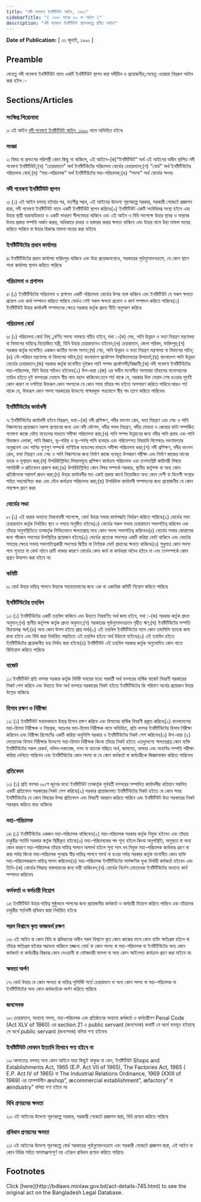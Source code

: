 ```yaml
---
title: "নদী গবেষণা ইনষ্টিটিউট আইন, ১৯৯০"
sidebarTitle: "( ১৯৯০ সনের ৫৩ নং আইন )"
description: "নদী গবেষণা ইনষ্টিটিউট স্থাপনকল্পে প্রণীত আইন৷"
---
```


**Date of Publication:** [ ৩১ জুলাই, ১৯৯০ ]

## Preamble

যেহেতু নদী গবেষণা ইনষ্টিটিউট নামে একটি ইনষ্টিটিউট স্থাপন করা সমীচীন ও প্রয়োজনীয়;সেহেতু এতদ্বারা নিম্নরূপ আইন করা হইল :-

## Sections/Articles

### সংক্ষিপ্ত শিরোনামা

১৷ এই আইন [নদী গবেষণা ইনষ্টিটিউট আইন, ১৯৯০](/act-745.html "নদী গবেষণা ইনষ্টিটিউট আইন, ১৯৯০") নামে অভিহিত হইবে৷

### সংজ্ঞা

২৷ বিষয় বা প্রসংগের পরিপন্থী কোন কিছু না থাকিলে, এই আইনে-(ক)“ইনষ্টিটিউট” অর্থ এই আইনের অধীন স্থাপিত নদী গবেষণা ইনষ্টিটিউট;(খ) “চেয়ারম্যান” অর্থ ইনষ্টিটিউটের পরিচালনা বোর্ডের চেয়ারম্যান;(গ) “বোর্ড” অর্থ ইনষ্টিটিউটের পরিচালনা বোর্ড;(ঘ) “মহা-পরিচালক” অর্থ ইনষ্টিটিউটের মহা-পরিচালক;(ঙ) “সদস্য” অর্থ বোর্ডের সদস্য৷

### নদী গবেষণা ইনষ্টিটিউট স্থাপন

৩৷ (১) এই আইন বলবত্ হইবার পর, যতশীঘ্র সম্ভব, এই আইনের উদ্দেশ্য পূরণকল্পে সরকার, সরকারী গেজেটে প্রজ্ঞাপন দ্বারা, নদী গবেষণা ইনষ্টিটিউট নামে একটি ইনষ্টিটিউট স্থাপন করিবে৷(২) ইনষ্টিটিউট একটি সংবিধিবদ্ধ সংস্থা হইবে এবং উহার স্থায়ী ধারাবাহিকতা ও একটি সাধারণ সীলমোহর থাকিবে এবং এই আইন ও বিধি সাপেক্ষে উহার স্থাবর ও অস্থাবর উভয় প্রকার সম্পত্তি অর্জন করার, অধিকারে রাখার ও হস্তান্তর করার ক্ষমতা থাকিবে এবং উহার নামে উহা মামলা দায়ের করিতে পারিবে বা উহার বিরুদ্ধে মামলা দায়ের করা যাইবে৷

### ইনষ্টিটিউটের প্রধান কার্যালয়

৪৷ ইনষ্টিটিউটের প্রধান কার্যালয় ফরিদপুর থাকিবে এবং উহা প্রয়োজনবোধে, সরকারের পূর্বানুমোদনক্রমে, যে কোন স্থানে শাখা কার্যালয় স্থাপন করিতে পারিবে৷

### পরিচালনা ও প্রশাসন

৫৷ (১) ইনষ্টিটিউটের পরিচালনা ও প্রশাসন একটি পরিচালনা বোর্ডের উপর ন্যস্ত থাকিবে এবং ইনষ্টিটিউট যে সকল ক্ষমতা প্রয়োগ এবং কার্য সম্পাদন করিতে পারিবে বোর্ডও সেই সকল ক্ষমতা প্রয়োগ ও কার্য সম্পাদন করিতে পারিবে৷(২) ইনষ্টিটিউট উহার কার্যাবলী সম্পাদনের ক্ষেত্রে সরকার কর্তৃক প্রদত্ত নীতি অনুসরণ করিবে৷

### পরিচালনা বোর্ড

৬৷ (১) পরিচালনা বোর্ড নিম্্নবর্ণিত সদস্য সমন্বয়ে গঠিত হইবে, যথা :-(ক) সেচ, পানি উন্নয়ন ও বন্যা নিয়ন্ত্রণ মন্ত্রণালয় বা বিভাগের দায়িত্বে নিয়োজিত মন্ত্রী, যিনি উহার চেয়ারম্যানও হইবেন;(খ) চেয়ারম্যান, জেলা পরিষদ, ফরিদপুর;(গ) সরকার কর্তৃক মনোনীত একজন জাতীয় সংসদ সদস্য;(ঘ) সেচ, পানি উন্নয়ন ও বন্যা নিয়ন্ত্রণ মন্ত্রণালয় বা বিভাগের সচিব;(ঙ) নৌ-পরিহন মন্ত্রণালয় বা বিভাগের সচিব;(চ) বাংলাদেশ প্রকৌশল বিশ্ববিদ্যালয়ের উপাচার্য;(ছ) বাংলাদেশ পানি উন্নয়ন বোর্ডের চেয়ারম্যান;(জ) সরকার কর্তৃক মনোনীত দুইজন পানি সম্পদ প্রকৌশলী/বিজ্ঞানী;(ঝ) নদী গবেষণা ইনষ্টিটিউটের মহা-পরিচালক, যিনি উহার সচিবও হইবেন৷(২) উপ-ধারা ১(জ) এর অধীন মনোনীত সদস্যদ্বয় তাঁহাদের মনোনয়নের তারিখ হইতে দুই বত্সরের মেয়াদে স্বীয় পদে বহাল থাকিবেন:তবে শর্ত থাকে যে, সরকার উক্ত মেয়াদ শেষ হওয়ার পূর্বেই কোন কারণ না দর্শাইয়া উক্তরূপ কোন সদস্যকে যে কোন সময় তাঁহার পদ হইতে অপসারণ করিতে পারিবে:আরও শর্ত থাকে যে, উক্তরূপ কোন সদস্য সরকারের উদ্দেশ্যে স্বাক্ষরযুক্ত পত্রযোগে স্বীয় পদ ত্যাগ করিতে পারিবেন৷

### ইনষ্টিটিউটের কার্যাবলী

৭৷ ইনষ্টিটিউটের কার্যাবলী হইবে নিম্নরূপ, যথা:-(ক) নদী প্রশিক্ষণ, নদীর ভাংগন রোধ, বন্যা নিয়ন্ত্রণ এবং সেচ ও পানি নিষ্কাশনের প্রয়োজনে নকশা প্রণয়নের জন্য এবং নদী কৌশল, নদীর পলল নিয়ন্ত্রণ, নদীর মোহনা ও জোয়ার ভাটা সম্পর্কিত গবেষণা কাজে ভৌত মডেলের মাধ্যমে সমীক্ষা পরিচালনা করা;(খ) পানি সম্পদ উন্নয়নের জন্য নদীর পানি প্রবাহ এবং পানি বিভাজন এলাকা, পানি বিজ্ঞান, ভূ-পরিস্থ ও ভূ-গর্ভস্থ পানি ব্যবহার এবং পরিবেশগত বিষয়াদি বিশেষতঃ লবণাক্ততার অনুপ্রবেশ এবং পানির গুণাগুণ সম্পর্কে গাণিতিক মডেলের মাধ্যমে সমীক্ষা পরিচালনা করা;(গ) নদী প্রশিক্ষণ, নদীর ভাংগন রোধ, বন্যা নিয়ন্ত্রণ এবং সেচ ও পানি নিষ্কাশনের জন্য নির্মাণ কাজে ব্যবহৃত উপকরণ পরীক্ষা এবং নির্মাণ কাজের মানের তদন্ত ও মূল্যায়ন করা;(ঘ) উপরিউল্লিখিত বিষয়সমূহে প্রশিক্ষণ কার্যক্রম পরিচালনা এবং তত্সংশ্লিষ্ট কারিগরী বিষয়ে সাময়িকী ও প্রতিবেদন প্রকাশ করা;(ঙ) উপরিউল্লিখিত কোন বিষয় সম্পর্কে সরকার, স্থানীয় কর্তৃপক্ষ বা অন্য কোন প্রতিষ্ঠানকে পরামর্শ প্রদান করা;(চ) উহার কার্যাবলীর মত একই প্রকার কার্যে নিয়োজিত অন্য কোন দেশী বা বিদেশী সংস্থার সহিত সহযোগিতা করা এবং যৌথ কার্যক্রম পরিচালনা করা;(ছ) উপরিউক্ত কার্যাবলী সম্পাদনের জন্য প্রয়োজনীয় যে কোন পদক্ষেপ গ্রহণ করা৷

### বোর্ডের সভা

৮৷ (১) এই ধারার অন্যান্য বিধানাবলী সাপেক্ষে, বোর্ড উহার সভার কার্যপদ্ধতি নির্ধারণ করিতে পারিবে৷(২) বোর্ডের সভা চেয়ারম্যান কর্তৃক নির্ধারিত স্থান ও সময়ে অনুষ্ঠিত হইবে৷(৩) বোর্ডের সকল সভায় চেয়ারম্যান সভাপতিত্ব করিবেন এবং তাঁহার অনুপস্থিতিতে তত্কর্তৃক লিখিতভাবে ক্ষমতাপ্রাপ্ত অন্য কোন সদস্য সভাপতিত্ব করিবেন৷(৪) বোর্ডের সভার কোরামের জন্য পাঁচজন সদস্যের উপস্থিতির প্রয়োজন হইবে৷(৫) বোর্ডের প্রত্যেক সদস্যের একটি করিয়া ভোট থাকিবে এবং ভোটের সমতার ক্ষেত্রে সভায় সভাপতিত্বকারী সদস্যের দ্বিতীয় বা নির্ণায়ক ভোট প্রদানের ক্ষমতা থাকিবে৷(৬) শুধুমাত্র কোন সদস্য পদে শূন্যতা বা বোর্ড গঠনে ত্রুটি থাকার কারণে বোর্ডের কোন কার্য বা কার্যধারা অবৈধ হইবে না এবং তত্সম্পর্কে কোন প্রশ্নও উত্থাপন করা হইবে না৷

### কমিটি

৯৷ বোর্ড উহার দায়িত্ব পালনে উহাকে সহায়তাদানের জন্য এক বা একাধিক কমিটি নিয়োগ করিতে পারিবে৷

### ইনষ্টিটিউটের তহবিল

১০৷ (১) ইনষ্টিটিউটের একটি তহবিল থাকিবে এবং উহাতে নিম্নবর্ণিত অর্থ জমা হইবে, যথা :-(ক) সরকার কর্তৃক প্রদত্ত অনুদান;(খ) স্থানীয় কর্তৃপক্ষ কর্তৃক প্রদত্ত অনুদান;(গ) সরকারের পূর্বানুমোদনক্রমে গৃহীত ঋণ;(ঘ) ইনষ্টিটিউটের সম্পত্তি বিক্রয়লব্ধ অর্থ;(ঙ) অন্য কোন উত্স হইতে প্রাপ্ত অর্থ৷(২) এই তহবিল ইনষ্টিটিউটের নামে কোন তফসিলি ব্যাংকে জমা রাখা হইবে এবং বিধি দ্বারা নির্ধারিত পদ্ধতিতে এই তহবিল হইতে অর্থ উঠানো যাইবে৷(৩) এই তহবিল হইতে ইনষ্টিটিউটের প্রয়োজনীয় ব্যয় নির্বাহ করা হইবে৷(৪) ইনষ্টিটিউট এই তহবিল সরকার কর্তৃক অনুমোদিত কোন খাতে বিনিয়োগ করিতে পারিবে৷

### বাজেট

১১৷ ইনষ্টিটিউট প্রতি বত্সর সরকার কর্তৃক নির্দিষ্ট সময়ের মধ্যে পরবর্তী অর্থ বত্সরের বার্ষিক বাজেট বিবরণী সরকারের নিকট পেশ করিবে এবং উহাতে উক্ত অর্থ বত্সরে সরকারের নিকট হইতে ইনষ্টিটিউটের কি পরিমাণ অর্থের প্রয়োজন উহার উল্লেখ থাকিবে৷

### হিসাব রক্ষণ ও নিরীক্ষা

১২৷ (১) ইনষ্টিটিউট যথাযথভাবে উহার হিসাব রক্ষণ করিবে এবং হিসাবের বার্ষিক বিবরণী প্রস্তুত করিবে৷(২) বাংলাদেশের মহা-হিসাব নিরীক্ষক ও নিয়ন্ত্রক, অতঃপর মহা-হিসাব নিরীক্ষক নামে অভিহিত, প্রতি বত্সর ইনষ্টিটিউটের হিসাব নিরীক্ষা করিবেন এবং নিরীক্ষা রিপোর্টের একটি করিয়া অনুলিপি সরকার ও ইনষ্টিটিউটের নিকট পেশ করিবেন৷(৩) উপ-ধারা (২) মোতাবেক হিসাব নিরীক্ষার উদ্দেশ্যে মহা-হিসাব নিরীক্ষক কিংবা তাঁহার নিকট হইতে এতদুদ্দেশ্যে ক্ষমতাপ্রাপ্ত কোন ব্যক্তি ইনষ্টিটিউটের সকল রেকর্ড, দলিল-দস্তাবেজ, নগদ বা ব্যাংকে গচ্ছিত অর্থ, জামানত, ভান্ডার এবং অন্যবিধ সম্পত্তি পরীক্ষা করিয়া দেখিতে পারিবেন এবং ইনষ্টিটিউটের কোন সদস্য বা যে কোন কর্মকর্তা বা কর্মচারীকে জিজ্ঞাসাবাদ করিতে পারিবেন৷

### প্রতিবেদন

১৩৷ (১) প্রতি বত্সর ৩০শে জুনের মধ্যে ইনষ্টিটিউট তত্কর্তৃক পূর্ববর্তী বত্সরের সম্পাদিত কার্যাবলীর খতিয়ান সম্বলিত একটি প্রতিবেদন সরকারের নিকট পেশ করিবে৷(২) সরকার প্রয়োজনমত ইনষ্টিটিউটের নিকট হইতে যে কোন সময় ইনষ্টিটিউটের যে কোন বিষয়ের উপর প্রতিবেদন এবং বিবরণী আহ্বান করিতে পারিবে এবং ইনষ্টিটিউট উহা সরকারের নিকট সরবরাহ করিতে বাধ্য থাকিবে৷

### মহা-পরিচালক

১৪৷ (১) ইনষ্টিটিউটের একজন মহা-পরিচালক থাকিবেন৷(২) মহা-পরিচালক সরকার কর্তৃক নিযুক্ত হইবেন এবং তাঁহার চাকুরীর শর্তাদি সরকার কর্তৃক স্থিরীকৃত হইবে৷(৩) মহা-পরিচালকের পদ শূন্য হইলে কিংবা অনুপস্থিতি, অসুস্থতা বা অন্য কোন কারণে মহা-পরিচালক তাঁহার দায়িত্ব পালনে অসমর্থ হইলে শূন্য পদে নব নিযুক্ত মহা-পরিচালক কার্যভার গ্রহণ না করা পর্যন্ত কিংবা মহা-পরিচালক পুনরায় স্বীয় দায়িত্ব পালনে সমর্থ না হওয়া পর্যন্ত সরকার কর্তৃক মনোনীত কোন ব্যক্তি মহা-পরিচালকরূপে দায়িত্ব পালন করিবেন৷(৪) মহা-পরিচালক ইনষ্টিটিউটের সার্বক্ষণিক মুখ্য নির্বাহী কর্মকর্তা হইবেন এবং তিনি-(ক) বোর্ডের সিদ্ধান্ত বাস্তবায়নের জন্য দায়ী থাকিবেন;(খ) বোর্ডের নির্দেশ মোতাবেক ইনষ্টিটিউটের অন্যান্য কার্য সম্পাদন করিবেন৷

### কর্মকর্তা ও কর্মচারী নিয়োগ

১৫৷ ইনষ্টিটিউট উহার দায়িত্ব সুষ্ঠুভাবে পালনের জন্য প্রয়োজনীয় কর্মকর্তা ও কর্মচারী নিয়োগ করিতে পারিবে এবং তাঁহাদের চাকুরীর শর্তাবলী প্রবিধান দ্বারা নির্ধারিত হইবে৷

### সরল বিশ্বাসে কৃত কাজকর্ম রক্ষণ

১৬৷ এই আইন বা কোন বিধি বা প্রবিধানের অধীন সরল বিশ্বাসে কৃত কোন কাজের ফলে কোন ব্যক্তি ক্ষতিগ্রস্ত হইলে বা তাঁহার ক্ষতিগ্রস্ত হইবার সম্ভাবনা থাকিলে তজ্জন্য বোর্ড বা কোন সদস্য বা মহা-পরিচালক বা ইনষ্টিটিউটের অন্য কোন কর্মকর্তা বা কর্মচারীর বিরুদ্ধে কোন দেওয়ানী বা ফৌজদারী মামলা বা অন্য কোন আইনগত কার্যক্রম গ্রহণ করা যাইবে না৷

### ক্ষমতা অর্পণ

১৭৷ বোর্ড উহার যে কোন ক্ষমতা বা দায়িত্ব সুনির্দিষ্ট শর্তে চেয়ারম্যান বা অন্য কোন সদস্য বা মহা-পরিচালক বা ইনষ্টিটিউটের অন্য কোন কর্মকর্তাকে অর্পণ করিতে পারিবে৷

### জনসেবক

১৮৷ চেয়ারম্যান, অন্যান্য সদস্য, মহা-পরিচালক এবং প্রতিষ্ঠানের অন্যান্য কর্মকর্তা ও কর্মচারীগণ Penal Code (Act XLV of 1860) এর section 21 এ public servant (জনসেবক) কথাটি যে অর্থে ব্যবহৃত হইয়াছে সে অর্থে public servant (জনসেবক) বলিয়া গণ্য হইবেন৷

### ইনষ্টিটিউট দোকান ইত্যাদি হিসাবে গণ্য হইবে না

১৯৷ আপাততঃ বলবত্ অন্য কোন আইনে যাহা কিছুই থাকুক না কেন, ইনষ্টিটিউট Shops and Establishments Act, 1965 (E.P. Act VII of 1965), The Factories Act, 1965 ( E.P. Act IV of 1965) বা The Industrial Relations Ordinance, 1969 (XXIII of 1969) এর তাত্পর্যাধীন æshop”, æcommercial establishment”, æfactory” বা æindustry” বলিয়া গণ্য হইবে না৷

### বিধি প্রণয়নের ক্ষমতা

২০৷ এই আইনের উদ্দেশ্য পূরণকল্পে সরকার, সরকারী গেজেটে প্রজ্ঞাপন দ্বারা, বিধি প্রণয়ন করিতে পারিবে৷

### প্রবিধান প্রণয়নের ক্ষমতা

২১৷ এই আইনের উদ্দেশ্য পূরণকল্পে বোর্ড সরকারের পূর্বানুমোদনক্রমে এবং সরকারী গেজেটে প্রজ্ঞাপন দ্বারা, এই আইন বা কোন বিধির সহিত অসামঞ্জস্যপূর্ণ নয় এইরূপ প্রবিধান প্রণয়ন করিতে পারিবে৷

## Footnotes

<Note>
  Click [here](http://bdlaws.minlaw.gov.bd/act-details-745.html) to see the original act on the Bangladesh Legal Database.
</Note>
